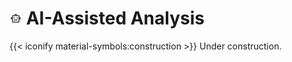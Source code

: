 # <svg xmlns="http://www.w3.org/2000/svg" height="20px" viewBox="0 -960 960 960" width="20px" fill="#434343"><path d="M192-384q-40 0-68-28t-28-68q0-40 28-68t68-28v-72q0-29.7 21.15-50.85Q234.3-720 264-720h120q0-40 28-68t68-28q40 0 68 28t28 68h120q29.7 0 50.85 21.15Q768-677.7 768-648v72q40 0 68 28t28 68q0 40-28 68t-68 28v168q0 29.7-21.16 50.85Q725.68-144 695.96-144H263.72Q234-144 213-165.15T192-216v-168Zm168-72q20 0 34-14t14-34q0-20-14-34t-34-14q-20 0-34 14t-14 34q0 20 14 34t34 14Zm228 0q20 0 34-14t14-34q0-20-14-34t-34-14q-20 0-34 14t-14 34q0 20 14 34t34 14ZM336-312h288v-72H336v72Zm-72 96h432v-432H264v432Zm216-216Z"/></svg> AI-Assisted Analysis {.unnumbered}

{{< iconify material-symbols:construction >}} Under construction.
